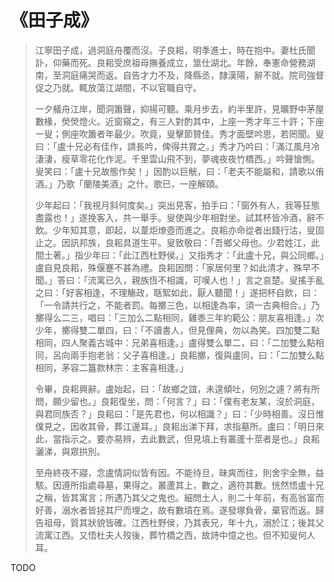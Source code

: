 # 《田子成》

> 江寧田子成，過洞庭舟覆而沒。子良耜，明季進士，時在抱中。妻杜氏聞訃，仰藥而死。良耜受庶祖母撫養成立，筮仕湖北。年餘，奉憲命營務湖南，至洞庭痛哭而返。自告才力不及，降縣丞，隸漢陽，辭不就。院司強督促之乃就。輒放蕩江湖間，不以官職自守。
>
> 一夕艤舟江岸，聞洞簫聲，抑揚可聽。乘月步去，約半里許，見曠野中茅屋數椽，熒熒燈火。近窗窺之，有三人對酌其中，上座一秀才年三十許；下座一叟；側座吹簫者年最少。吹竟，叟擊節贊佳。秀才面壁吟思，若罔聞。叟曰：「盧十兄必有佳作，請長吟，俾得共賞之。」秀才乃吟曰：「滿江風月冷淒淒，瘦草零花化作泥。千里雲山飛不到，夢魂夜夜竹橋西。」吟聲愴惻。叟笑曰：「盧十兄故態作矣！」因酌以巨觥，曰：「老夫不能屬和，請歌以侑酒。」乃歌「蘭陵美酒」之什。歌已，一座解頤。
>
> 少年起曰：「我視月斜何度矣。」突出見客，拍手曰：「窗外有人，我等狂態盡露也！」遂挽客入，共一舉手。叟使與少年相對坐。試其杯皆冷酒，辭不飲。少年知其意，即起，以葦炬燎壺而進之。良耜亦命從者出錢行沽，叟固止之。因訊邦族，良耜具道生平。叟致敬曰：「吾鄉父母也。少君姓江，此間土著。」指少年曰：「此江西杜野侯。」又指秀才：「此盧十兄，與公同鄉。」盧自見良耜，殊偃蹇不甚為禮。良耜因問：「家居何里？如此清才，殊早不聞。」答曰：「流寓已久，親族恆不相識，可嘆人也！」言之哀楚。叟搖手亂之曰：「好客相逢，不理觴政，聒絮如此，厭人聽聞！」遂把杯自飲，曰：「一令請共行之，不能者罰。每擲三色，以相逢為率，須一古典相合。」乃擲得么二三，唱曰：「三加么二點相同，雞黍三年約範公：朋友喜相逢。」次少年，擲得雙二單四，曰：「不讀書人，但見俚典，勿以為笑。四加雙二點相同，四人聚義古城中：兄弟喜相逢。」盧得雙么單二，曰：「二加雙么點相同，呂向兩手抱老翁：父子喜相逢。」良耜擲，復與盧同，曰：「二加雙么點相同，茅容二簋款林宗：主客喜相逢。」
>
> 令畢，良耜興辭。盧始起，曰：「故鄉之誼，未遑傾吐，何別之遽？將有所問，願少留也。」良耜復坐，問：「何言？」曰：「僕有老友某，沒於洞庭，與君同族否？」良耜曰：「是先君也，何以相識？」曰：「少時相善。沒日惟僕見之，因收其骨，葬江邊耳。」良耜出涕下拜，求指墓所。盧曰：「明日來此，當指示之。要亦易辨，去此數武，但見墳上有叢蘆十莖者是也。」良耜灑涕，與眾拱別。
>
> 至舟終夜不寢，念盧情詞似皆有因。不能待旦，昧爽而往，則舍宇全無，益駭。因遵所指處尋墓，果得之。叢蘆其上，數之，適符其數。恍然悟盧十兄之稱，皆其寓言；所遇乃其父之鬼也。細問土人，則二十年前，有高翁富而好善，溺水者皆拯其尸而埋之，故有數墳在焉。遂發塚負骨，棄官而返。歸告祖母，質其狀貌皆確。江西杜野侯，乃其表兄，年十九，溺於江；後其父流寓江西。又悟杜夫人歿後，葬竹橋之西，故詩中憶之也。但不知叟何人耳。

TODO
